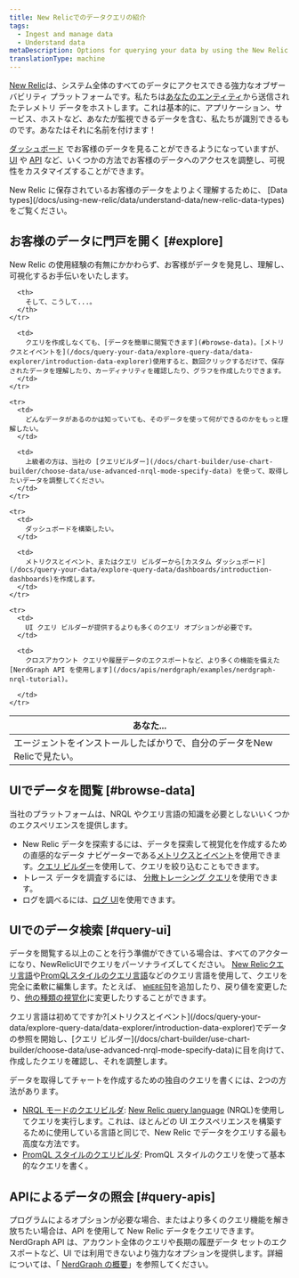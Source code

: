 ```yaml
---
title: New Relicでのデータクエリの紹介
tags:
  - Ingest and manage data
  - Understand data
metaDescription: Options for querying your data by using the New Relic UI or our APIs.
translationType: machine
---
```


[New Relic](https://one.newrelic.com)は、システム全体のすべてのデータにアクセスできる強力なオブザーバビリティ プラットフォームです。私たちは[あなたのエンティティ](/docs/new-relic-one/use-new-relic-one/core-concepts/what-entity-new-relic/)から送信されたテレメトリ データをホストします。これは基本的に、アプリケーション、サービス、ホストなど、あなたが監視できるデータを含む、私たちが識別できるものです。あなたはそれに名前を付けます！

[ダッシュボード](/docs/query-your-data/explore-query-data/dashboards/introduction-dashboards/) でお客様のデータを見ることができるようになっていますが、 [UI](#query-ui) や [API](#query-apis) など、いくつかの方法でお客様のデータへのアクセスを調整し、可視性をカスタマイズすることができます。

<Callout variant="important">
  New Relic に保存されているお客様のデータをよりよく理解するために、 [Data types](/docs/using-new-relic/data/understand-data/new-relic-data-types) をご覧ください。
</Callout>

## お客様のデータに門戸を開く [#explore]

New Relic の使用経験の有無にかかわらず、お客様がデータを発見し、理解し、可視化するお手伝いをいたします。

<table>
  <thead>
    <tr>
      <th style={{ width: "300px" }}>
        あなた...
      </th>

      <th>
        そして、こうして...。
      </th>
    </tr>
  </thead>

  <tbody>
    <tr>
      <td>
        エージェントをインストールしたばかりで、自分のデータをNew Relicで見たい。
      </td>

      <td>
        クエリを作成しなくても、[データを簡単に閲覧できます](#browse-data)。[メトリクスとイベントを](/docs/query-your-data/explore-query-data/data-explorer/introduction-data-explorer)使用すると、数回クリックするだけで、保存されたデータを理解したり、カーディナリティを確認したり、グラフを作成したりできます。
      </td>
    </tr>

    <tr>
      <td>
        どんなデータがあるのかは知っていても、そのデータを使って何ができるのかをもっと理解したい。
      </td>

      <td>
        上級者の方は、当社の [クエリビルダー](/docs/chart-builder/use-chart-builder/choose-data/use-advanced-nrql-mode-specify-data) を使って、取得したいデータを調整してください。
      </td>
    </tr>

    <tr>
      <td>
        ダッシュボードを構築したい。
      </td>

      <td>
        メトリクスとイベント、またはクエリ ビルダーから[カスタム ダッシュボード](/docs/query-your-data/explore-query-data/dashboards/introduction-dashboards)を作成します。
      </td>
    </tr>

    <tr>
      <td>
        UI クエリ ビルダーが提供するよりも多くのクエリ オプションが必要です。
      </td>

      <td>
        クロスアカウント クエリや履歴データのエクスポートなど、より多くの機能を備えた[NerdGraph API を使用します](/docs/apis/nerdgraph/examples/nerdgraph-nrql-tutorial)。  

      </td>
    </tr>
  </tbody>
</table>

## UIでデータを閲覧 [#browse-data]

当社のプラットフォームは、NRQL やクエリ言語の知識を必要としないいくつかのエクスペリエンスを提供します。

* New Relic データを探索するには、データを探索して視覚化を作成するための直感的なデータ ナビゲーターである[メトリクスとイベント](/docs/query-your-data/explore-query-data/data-explorer/introduction-data-explorer)を使用できます。[クエリ ビルダー](/docs/chart-builder/use-chart-builder/choose-data/use-advanced-nrql-mode-specify-data)を使用して、クエリを絞り込むこともできます。
* トレース データを調査するには、 [分散トレーシング クエリ](/docs/understand-dependencies/distributed-tracing/ui-data/additional-distributed-tracing-features-new-relic-one)を使用できます。
* ログを調べるには、[ログ UI](/docs/logs/ui-data/use-logs-ui/)を使用できます。

## UIでのデータ検索 [#query-ui]

データを閲覧する以上のことを行う準備ができている場合は、すべてのアクターになり、NewRelicUIでクエリをパーソナライズしてください。 [New Relicクエリ言語](/docs/query-your-data/nrql-new-relic-query-language/get-started/introduction-nrql-new-relics-query-language/)や[PromQLスタイルのクエリ言語](https://prometheus.io/docs/prometheus/latest/querying/basics/)などのクエリ言語を使用して、クエリを完全に柔軟に編集します。たとえば、 [`WHERE`句](/docs/query-your-data/nrql-new-relic-query-language/get-started/nrql-syntax-clauses-functions/#sel-where)を追加したり、戻り値を変更したり、[他の種類の視覚化](/docs/query-your-data/explore-query-data/use-charts/chart-types/)に変更したりすることができます。

<Callout variant="tip">
  クエリ言語は初めてですか?[メトリクスとイベント](/docs/query-your-data/explore-query-data/data-explorer/introduction-data-explorer)でデータの参照を開始し、[クエリ ビルダー](/docs/chart-builder/use-chart-builder/choose-data/use-advanced-nrql-mode-specify-data)に目を向けて、作成したクエリを確認し、それを調整します。
</Callout>

データを取得してチャートを作成するための独自のクエリを書くには、2つの方法があります。

* [NRQL モードのクエリビルダ](/docs/chart-builder/use-chart-builder/choose-data/use-advanced-nrql-mode-specify-data): [New Relic query language](/docs/query-your-data/nrql-new-relic-query-language/get-started/introduction-nrql-new-relics-query-language) (NRQL)を使用してクエリを実行します。これは、ほとんどの UI エクスペリエンスを構築するために使用している言語と同じで、New Relic でデータをクエリする最も高度な方法です。
* [PromQL スタイルのクエリビルダ](/docs/query-your-data/explore-query-data/chart-builder/use-advanced-promql-mode-specify-data): PromQL スタイルのクエリを使って基本的なクエリを書く。

## APIによるデータの照会 [#query-apis]

プログラムによるオプションが必要な場合、またはより多くのクエリ機能を解き放ちたい場合は、API を使用して New Relic データをクエリできます。NerdGraph API は、アカウント全体のクエリや長期の履歴データ セットのエクスポートなど、UI では利用できないより強力なオプションを提供します。詳細については、「 [NerdGraph の概要](/docs/apis/nerdgraph/get-started/introduction-new-relic-nerdgraph/#tutorials)」を参照してください。
